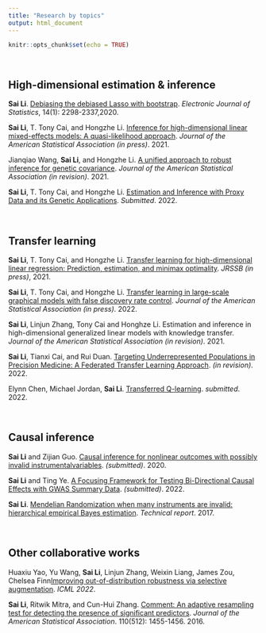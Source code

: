 ---
title: "Research by topics"
output: html_document
---

```{r setup, include=FALSE}
knitr::opts_chunk$set(echo = TRUE)
```

&nbsp;

## High-dimensional estimation \& inference

**Sai Li**. [Debiasing the debiased Lasso with bootstrap]( https://arxiv.org/abs/1711.03613). *Electronic Journal of Statistics*, 14(1): 2298-2337,2020. 

**Sai Li**, T. Tony Cai, and Hongzhe Li. [Inference for high-dimensional linear mixed-effects models: A quasi-likelihood approach](https://arxiv.org/abs/1907.06116). *Journal of the American Statistical Association (in press)*. 2021.

Jianqiao Wang, **Sai Li**, and Hongzhe Li. [A unified approach to robust inference for genetic covariance](https://arxiv.org/abs/2106.04106). *Journal of the American Statistical Association (in revision)*. 2021.

**Sai Li**, T. Tony Cai, and Hongzhe Li. [Estimation and Inference with Proxy Data and its Genetic Applications](https://arxiv.org/abs/2201.03727). *Submitted*. 2022.


&nbsp;

## Transfer learning

**Sai Li**, T. Tony Cai, and Hongzhe Li. [Transfer learning for high-dimensional linear regression: Prediction, estimation, and minimax optimality](https://arxiv.org/abs/2006.10593). *JRSSB (in press)*, 2021.

**Sai Li**, T. Tony Cai, and Hongzhe Li. [Transfer learning in large-scale graphical models with false discovery rate control](https://arxiv.org/abs/2010.11037). *Journal of the American Statistical Association (in press)*. 2022.

**Sai Li**, Linjun Zhang, Tony Cai and Honghze Li. Estimation and inference in high-dimensional generalized linear models with knowledge transfer. *Journal of the American Statistical Association (in revision)*. 2021.

**Sai Li**, Tianxi Cai, and Rui Duan. [Targeting Underrepresented Populations in Precision Medicine: A Federated Transfer Learning Approach](https://arxiv.org/abs/2108.12112). *(in revision)*. 2022.

Elynn Chen, Michael Jordan, **Sai Li**. [Transferred Q-learning](https://arxiv.org/abs/2202.04709). *submitted*. 2022.

&nbsp;

## Causal inference

**Sai Li** and Zijian Guo. [Causal inference for nonlinear outcomes with possibly invalid instrumentalvariables](http://arxiv.org/abs/2010.09922). *(submitted)*. 2020.

**Sai Li** and Ting Ye. [A Focusing Framework for Testing Bi-Directional Causal Effects with GWAS Summary Data](https://arxiv.org/abs/2203.06887). *(submitted)*. 2022.

**Sai Li**. 
 [Mendelian Randomization when many instruments are invalid: hierarchical empirical Bayes estimation](https://arxiv.org/abs/1706.01389). *Technical report*. 2017.

&nbsp;

## Other collaborative works
Huaxiu Yao, Yu Wang, **Sai Li**, Linjun Zhang, Weixin Liang, James Zou, Chelsea Finn[Improving out-of-distribution robustness via selective augmentation](https://arxiv.org/abs/2201.00299). *ICML 2022*.

**Sai Li**, Ritwik Mitra, and Cun-Hui Zhang.
[Comment: An adaptive resampling test for detecting the presence of significant predictors](   http://dx.doi.org/10.1080/01621459.2015.1106404). *Journal of the American Statistical Association*. 110(512): 1455-1456. 2016.


